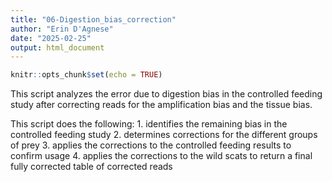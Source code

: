 ```yaml
---
title: "06-Digestion_bias_correction"
author: "Erin D'Agnese"
date: "2025-02-25"
output: html_document
---
```


```r
knitr::opts_chunk$set(echo = TRUE)
```

This script analyzes the error due to digestion bias in the controlled feeding study after correcting reads for the amplification bias and the tissue bias. 

This script does the following:
1. identifies the remaining bias in the controlled feeding study
2. determines corrections for the different groups of prey
3. applies the corrections to the controlled feeding results to confirm usage
4. applies the corrections to the wild scats to return a final fully corrected table of corrected reads
